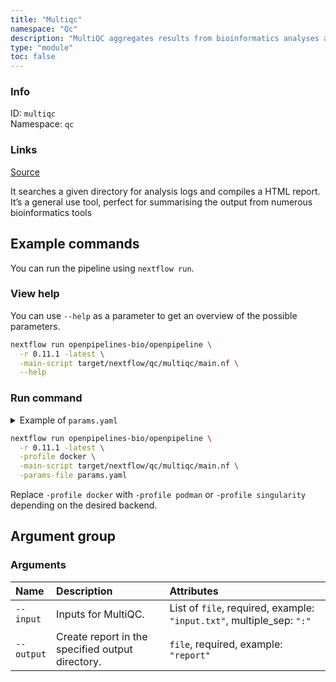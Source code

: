 ```yaml
---
title: "Multiqc"
namespace: "Qc"
description: "MultiQC aggregates results from bioinformatics analyses across many samples into a single report."
type: "module"
toc: false
---
```


::: {.column-margin}

### Info

ID: `multiqc`  
Namespace: `qc`

### Links
[Source](https://github.com/openpipelines-bio/openpipeline/blob/0.11.1/./src/qc/multiqc){.btn-action .btn-sm .btn-info .btn role="button"}

:::

It searches a given directory for analysis logs and compiles a HTML report. It's a general use tool, perfect for summarising the output from numerous bioinformatics tools

## Example commands

You can run the pipeline using `nextflow run`.

### View help

You can use `--help` as a parameter to get an overview of the possible parameters.

```bash
nextflow run openpipelines-bio/openpipeline \
  -r 0.11.1 -latest \
  -main-script target/nextflow/qc/multiqc/main.nf \
  --help
```

### Run command

<details>
<summary>Example of `params.yaml`</summary>
```yaml
# Arguments
input: # please fill in - example: ["input.txt"]
# output: "$id.$key.output.output"

# Nextflow input-output arguments
publish_dir: # please fill in - example: "output/"
# param_list: "my_params.yaml"
```
</details>

```bash
nextflow run openpipelines-bio/openpipeline \
  -r 0.11.1 -latest \
  -profile docker \
  -main-script target/nextflow/qc/multiqc/main.nf \
  -params-file params.yaml
```

:::{.callout-note}
Replace `-profile docker` with `-profile podman` or `-profile singularity` depending on the desired backend.
:::

## Argument group

### Arguments

|Name       |Description                                      |Attributes                                                            |
|:----------|:------------------------------------------------|:---------------------------------------------------------------------|
|`--input`  |Inputs for MultiQC.                              |List of `file`, required, example: `"input.txt"`, multiple_sep: `":"` |
|`--output` |Create report in the specified output directory. |`file`, required, example: `"report"`                                 |
